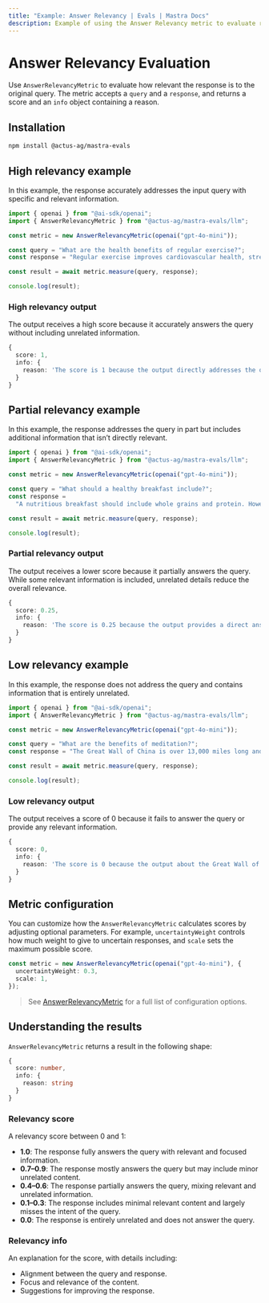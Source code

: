 ```yaml
---
title: "Example: Answer Relevancy | Evals | Mastra Docs"
description: Example of using the Answer Relevancy metric to evaluate response relevancy to queries.
---
```



# Answer Relevancy Evaluation

<ScorerCallout />

Use `AnswerRelevancyMetric` to evaluate how relevant the response is to the original query. The metric accepts a `query` and a `response`, and returns a score and an `info` object containing a reason.

## Installation

```bash copy
npm install @actus-ag/mastra-evals
```

## High relevancy example

In this example, the response accurately addresses the input query with specific and relevant information.

```typescript filename="src/example-high-answer-relevancy.ts" showLineNumbers copy
import { openai } from "@ai-sdk/openai";
import { AnswerRelevancyMetric } from "@actus-ag/mastra-evals/llm";

const metric = new AnswerRelevancyMetric(openai("gpt-4o-mini"));

const query = "What are the health benefits of regular exercise?";
const response = "Regular exercise improves cardiovascular health, strengthens muscles, boosts metabolism, and enhances mental well-being through the release of endorphins.";

const result = await metric.measure(query, response);

console.log(result);
```

### High relevancy output

The output receives a high score because it accurately answers the query without including unrelated information.

```typescript
{
  score: 1,
  info: {
    reason: 'The score is 1 because the output directly addresses the question by providing multiple explicit health benefits of regular exercise, including improvements in cardiovascular health, muscle strength, metabolism, and mental well-being. Each point is relevant and contributes to a comprehensive understanding of the health benefits.'
  }
}
```

## Partial relevancy example

In this example, the response addresses the query in part but includes additional information that isn’t directly relevant.

```typescript filename="src/example-partial-answer-relevancy.ts" showLineNumbers copy
import { openai } from "@ai-sdk/openai";
import { AnswerRelevancyMetric } from "@actus-ag/mastra-evals/llm";

const metric = new AnswerRelevancyMetric(openai("gpt-4o-mini"));

const query = "What should a healthy breakfast include?";
const response =
  "A nutritious breakfast should include whole grains and protein. However, the timing of your breakfast is just as important - studies show eating within 2 hours of waking optimizes metabolism and energy levels throughout the day.";

const result = await metric.measure(query, response);

console.log(result);
```

### Partial relevancy output

The output receives a lower score because it partially answers the query. While some relevant information is included, unrelated details reduce the overall relevance.

```typescript
{
  score: 0.25,
  info: {
    reason: 'The score is 0.25 because the output provides a direct answer by mentioning whole grains and protein as components of a healthy breakfast, which is relevant. However, the additional information about the timing of breakfast and its effects on metabolism and energy levels is not directly related to the question, leading to a lower overall relevance score.'
  }
}
```

## Low relevancy example

In this example, the response does not address the query and contains information that is entirely unrelated.

```typescript filename="src/example-low-answer-relevancy.ts" showLineNumbers copy
import { openai } from "@ai-sdk/openai";
import { AnswerRelevancyMetric } from "@actus-ag/mastra-evals/llm";

const metric = new AnswerRelevancyMetric(openai("gpt-4o-mini"));

const query = "What are the benefits of meditation?";
const response = "The Great Wall of China is over 13,000 miles long and was built during the Ming Dynasty to protect against invasions.";

const result = await metric.measure(query, response);

console.log(result);
```

### Low relevancy output

The output receives a score of 0 because it fails to answer the query or provide any relevant information.

```typescript
{
  score: 0,
  info: {
    reason: 'The score is 0 because the output about the Great Wall of China is completely unrelated to the benefits of meditation, providing no relevant information or context that addresses the input question.'
  }
}
```

## Metric configuration

You can customize how the `AnswerRelevancyMetric` calculates scores by adjusting optional parameters. For example, `uncertaintyWeight` controls how much weight to give to uncertain responses, and `scale` sets the maximum possible score.

```typescript showLineNumbers copy
const metric = new AnswerRelevancyMetric(openai("gpt-4o-mini"), {
  uncertaintyWeight: 0.3,
  scale: 1,
});
```
> See [AnswerRelevancyMetric](/reference/evals/answer-relevancy.mdx) for a full list of configuration options.

## Understanding the results

`AnswerRelevancyMetric` returns a result in the following shape:

```typescript
{
  score: number,
  info: {
    reason: string
  }
}
```

### Relevancy score

A relevancy score between 0 and 1:

- **1.0**: The response fully answers the query with relevant and focused information.
- **0.7–0.9**: The response mostly answers the query but may include minor unrelated content.
- **0.4–0.6**: The response partially answers the query, mixing relevant and unrelated information.
- **0.1–0.3**: The response includes minimal relevant content and largely misses the intent of the query.
- **0.0**: The response is entirely unrelated and does not answer the query.

### Relevancy info

An explanation for the score, with details including:

- Alignment between the query and response.
- Focus and relevance of the content.
- Suggestions for improving the response.

<GithubLink
  marginTop='mt-16'
  link="https://github.com/mastra-ai/mastra/blob/main/examples/basics/evals/answer-relevancy"
/>
